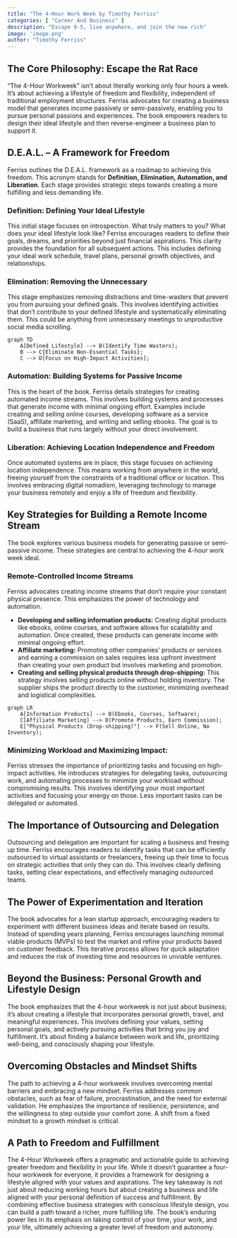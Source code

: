 ```yaml
---
title: "The 4-Hour Work Week by Timothy Ferriss"
categories: [ "Career And Business" ]
description: "Escape 9-5, live anywhere, and join the new rich"
image: 'image.png'
author: "Timothy Ferriss"
---
```

## The Core Philosophy: Escape the Rat Race

"The 4-Hour Workweek" isn't about literally working only four hours a week.  It's about achieving a lifestyle of freedom and flexibility, independent of traditional employment structures. Ferriss advocates for creating a business model that generates income passively or semi-passively, enabling you to pursue personal passions and experiences.  The book empowers readers to design their ideal lifestyle and then reverse-engineer a business plan to support it.

## D.E.A.L. –  A Framework for Freedom

Ferriss outlines the D.E.A.L. framework as a roadmap to achieving this freedom.  This acronym stands for **Definition, Elimination, Automation, and Liberation**. Each stage provides strategic steps towards creating a more fulfilling and less demanding life.

### Definition: Defining Your Ideal Lifestyle

This initial stage focuses on introspection. What truly matters to you? What does your ideal lifestyle look like? Ferriss encourages readers to define their goals, dreams, and priorities beyond just financial aspirations. This clarity provides the foundation for all subsequent actions. This includes defining your ideal work schedule, travel plans, personal growth objectives, and relationships.

### Elimination: Removing the Unnecessary

This stage emphasizes removing distractions and time-wasters that prevent you from pursuing your defined goals.  This involves identifying activities that don’t contribute to your defined lifestyle and systematically eliminating them.  This could be anything from unnecessary meetings to unproductive social media scrolling.

```mermaid
graph TD
    A[Defined Lifestyle] --> B(Identify Time Wasters);
    B --> C{Eliminate Non-Essential Tasks};
    C --> D[Focus on High-Impact Activities];
```

### Automation: Building Systems for Passive Income

This is the heart of the book.  Ferriss details strategies for creating automated income streams. This involves building systems and processes that generate income with minimal ongoing effort. Examples include creating and selling online courses, developing software as a service (SaaS), affiliate marketing, and writing and selling ebooks. The goal is to build a business that runs largely without your direct involvement.

### Liberation: Achieving Location Independence and Freedom

Once automated systems are in place, this stage focuses on achieving location independence.  This means working from anywhere in the world, freeing yourself from the constraints of a traditional office or location.  This involves embracing digital nomadism, leveraging technology to manage your business remotely and enjoy a life of freedom and flexibility.

## Key Strategies for Building a Remote Income Stream

The book explores various business models for generating passive or semi-passive income.  These strategies are central to achieving the 4-hour work week ideal.

### Remote-Controlled Income Streams

Ferriss advocates creating income streams that don’t require your constant physical presence. This emphasizes the power of technology and automation.

* **Developing and selling information products:** Creating digital products like ebooks, online courses, and software allows for scalability and automation.  Once created, these products can generate income with minimal ongoing effort.
* **Affiliate marketing:** Promoting other companies' products or services and earning a commission on sales requires less upfront investment than creating your own product but involves marketing and promotion.
* **Creating and selling physical products through drop-shipping:** This strategy involves selling products online without holding inventory.  The supplier ships the product directly to the customer, minimizing overhead and logistical complexities.


```mermaid
graph LR
    A[Information Products] --> B(Ebooks, Courses, Software);
    C[Affiliate Marketing] --> D(Promote Products, Earn Commission);
    E["Physical Products (Drop-shipping)"] --> F(Sell Online, No Inventory);
```


###  Minimizing Workload and Maximizing Impact:

Ferriss stresses the importance of prioritizing tasks and focusing on high-impact activities. He introduces strategies for delegating tasks, outsourcing work, and automating processes to minimize your workload without compromising results. This involves identifying your most important activities and focusing your energy on those. Less important tasks can be delegated or automated.

##  The Importance of Outsourcing and Delegation

Outsourcing and delegation are important for scaling a business and freeing up time. Ferriss encourages readers to identify tasks that can be efficiently outsourced to virtual assistants or freelancers, freeing up their time to focus on strategic activities that only they can do. This involves clearly defining tasks, setting clear expectations, and effectively managing outsourced teams.

##  The Power of Experimentation and Iteration

The book advocates for a lean startup approach, encouraging readers to experiment with different business ideas and iterate based on results. Instead of spending years planning, Ferriss encourages launching minimal viable products (MVPs) to test the market and refine your products based on customer feedback. This iterative process allows for quick adaptation and reduces the risk of investing time and resources in unviable ventures.

##  Beyond the Business: Personal Growth and Lifestyle Design

The book emphasizes that the 4-hour workweek is not just about business; it's about creating a lifestyle that incorporates personal growth, travel, and meaningful experiences.  This involves defining your values, setting personal goals, and actively pursuing activities that bring you joy and fulfillment.  It’s about finding a balance between work and life, prioritizing well-being, and consciously shaping your lifestyle.

##  Overcoming Obstacles and Mindset Shifts

The path to achieving a 4-hour workweek involves overcoming mental barriers and embracing a new mindset.  Ferriss addresses common obstacles, such as fear of failure, procrastination, and the need for external validation. He emphasizes the importance of resilience, persistence, and the willingness to step outside your comfort zone.  A shift from a fixed mindset to a growth mindset is critical.

## A Path to Freedom and Fulfillment

The 4-Hour Workweek offers a pragmatic and actionable guide to achieving greater freedom and flexibility in your life. While it doesn't guarantee a four-hour workweek for everyone, it provides a framework for designing a lifestyle aligned with your values and aspirations. The key takeaway is not just about reducing working hours but about creating a business and life aligned with your personal definition of success and fulfillment. By combining effective business strategies with conscious lifestyle design, you can build a path toward a richer, more fulfilling life. The book’s enduring power lies in its emphasis on taking control of your time, your work, and your life, ultimately achieving a greater level of freedom and autonomy.

